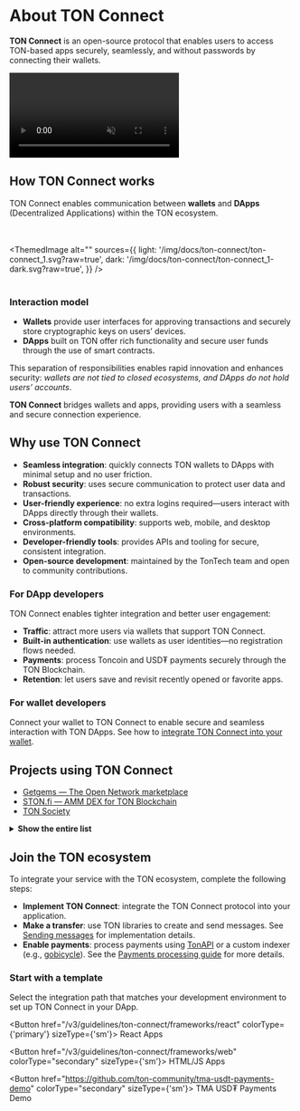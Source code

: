 
# About TON Connect

**TON Connect** is an open-source protocol that enables users to access TON-based apps securely, seamlessly, and without passwords by connecting their wallets.

<div style={{width: '100%', textAlign:'center', margin: '10pt auto'}}>
  <video style={{width: '100%',maxWidth: '600px', borderRadius: '10pt'}} muted={true} autoPlay={true} loop={true}>
    <source src="/files/TonConnect.mp4" type="video/mp4" />
    Your browser does not support the video tag.
  </video>
</div>


## How TON Connect works

TON Connect enables communication between **wallets** and **DApps** (Decentralized Applications) within the TON ecosystem.

<br></br>
<ThemedImage
    alt=""
    sources={{
        light: '/img/docs/ton-connect/ton-connect_1.svg?raw=true',
        dark: '/img/docs/ton-connect/ton-connect_1-dark.svg?raw=true',
    }}
/>
<br></br>

### Interaction model

* **Wallets** provide user interfaces for approving transactions and securely store cryptographic keys on users’ devices.
* **DApps** built on TON offer rich functionality and secure user funds through the use of smart contracts.

This separation of responsibilities enables rapid innovation and enhances security: _wallets are not tied to closed ecosystems, and DApps do not hold users’ accounts_.

**TON Connect** bridges wallets and apps, providing users with a seamless and secure connection experience.

## Why use TON Connect

- **Seamless integration**: quickly connects TON wallets to DApps with minimal setup and no user friction.
- **Robust security**: uses secure communication to protect user data and transactions.
- **User-friendly experience**: no extra logins required—users interact with DApps directly through their wallets.
- **Cross-platform compatibility**: supports web, mobile, and desktop environments.
- **Developer-friendly tools**: provides APIs and tooling for secure, consistent integration.
- **Open-source development**: maintained by the TonTech team and open to community contributions.

### For DApp developers

TON Connect enables tighter integration and better user engagement:

- **Traffic**: attract more users via wallets that support TON Connect.
- **Built-in authentication**: use wallets as user identities—no registration flows needed.
- **Payments**: process Toncoin and USD₮ payments securely through the TON Blockchain.
- **Retention**: let users save and revisit recently opened or favorite apps.

### For wallet developers

Connect your wallet to TON Connect to enable secure and seamless interaction with TON DApps.
See how to [integrate TON Connect into your wallet](/v3/guidelines/ton-connect/wallet).

## Projects using TON Connect

- [Getgems — The Open Network marketplace](https://getgems.io/)
- [STON.fi — AMM DEX for TON Blockchain](https://ston.fi/)
- [TON Society](https://society.ton.org/activities/active)

<details>
  <summary><b>Show the entire list</b></summary>

  - [getgems.io](https://getgems.io/)
  - [fragment.com](https://fragment.com/)
  - [ston.fi](https://ston.fi/)
  - [app.evaa.finance](https://app.evaa.finance/)
  - [ton.diamonds](https://ton.diamonds/)
  - [minter.ton.org](https://minter.ton.org/)
  - [tonconsole.com/jetton/minter](https://tonconsole.com/jetton/minter)
  - [dedust.io](https://dedust.io/swap)
  - [vesting.ton.org](https://vesting.ton.org/)
  - [tonverifier.live](https://verifier.ton.org/)
  - [tonstarter.com](https://tonstarter.com/)
  - [dns.ton.org](https://dns.ton.org/)
  - [daolama.co](https://daolama.co/)
  - [ton.vote](https://ton.vote/)
</details>

## Join the TON ecosystem

To integrate your service with the TON ecosystem, complete the following steps:

* **Implement TON Connect**: integrate the TON Connect protocol into your application.
* **Make a transfer**: use TON libraries to create and send messages. See [Sending messages](/v3/guidelines/ton-connect/cookbook/ton-transfer) for implementation details.
* **Enable payments**: process payments using [TonAPI](https://tonapi.io/) or a custom indexer (e.g., [gobicycle](https://github.com/gobicycle/bicycle)). See the [Payments processing guide](/v3/guidelines/DApps/asset-processing/payments-processing) for more details.


### Start with a template

Select the integration path that matches your development environment to set up TON Connect in your DApp.

<Button href="/v3/guidelines/ton-connect/frameworks/react" colorType={'primary'} sizeType={'sm'}>
  React Apps
</Button>

<Button href="/v3/guidelines/ton-connect/frameworks/web" colorType="secondary" sizeType={'sm'}>
  HTML/JS Apps
</Button>

<Button href="https://github.com/ton-community/tma-usdt-payments-demo" colorType="secondary" sizeType={'sm'}>
  TMA USD₮ Payments Demo
</Button>

<Feedback />

